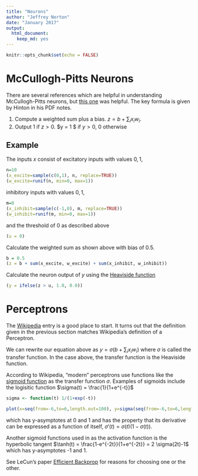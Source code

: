 ```yaml
---
title: "Neurons"
author: "Jeffrey Norton"
date: "January 2017"
output:
  html_document:
    keep_md: yes
---
```


```r
knitr::opts_chunk$set(echo = FALSE)
```

# McCullogh-Pitts Neurons

There are several references which are helpful in understanding McCullogh-Pitts neurons,
but [this one](https://www.lri.fr/~marc/EEAAX/Neurones/tutorial/mcpits/html/index.html)
was helpful.  The key formula is given by Hinton in his PDF notes.

1) Compute a weighted sum plus a bias.
$z = b + \sum_i x_i w_i$.
2) Output 1 if $z > 0$.  $y = 1 $ if $y \gt 0$, $0$ otherwise

## Example
The inputs $x$ consist of excitatory inputs with values ${0, 1}$,
```r
n=10
(x_excite=sample(c(0,1), n, replace=TRUE))
(w_excite=runif(n, min=0, max=1))
```
inhibitory inputs with values ${0, 1}$,
```r
m=8
(x_inhibit=sample(c(-1,0), m, replace=TRUE))
(w_inhibit=runif(m, min=0, max=1))
```
and the threshold of $0$ as described above
```r
(u = 0)
```
Calculate the weighted sum as shown above with bias of $0.5$.
```r
b = 0.5
(z = b + sum(x_excite, w_excite) + sum(x_inhibit, w_inhibit))
```
Calculate the neuron output of $y$ using the
[Heaviside function](https://en.wikipedia.org/wiki/Heaviside_step_function)
```r
(y = ifelse(z > u, 1.0, 0.0))
```

# Perceptrons
The [Wikipedia](https://en.wikipedia.org/wiki/Perceptron) entry is a good place to start.
It turns out that the definition given in the previous section matches Wikipedia's
definition of a Perceptron.

We can rewrite our equation above as $y = \sigma(b + \sum_i x_i w_i)$ where $\sigma$
is called the transfer function.  In the case above, the transfer function is the
Heaviside function.

According to Wikipedia, "modern" perceptrons use functions like the
[sigmoid function](https://en.wikipedia.org/wiki/Sigmoid_function) as the transfer 
function $\sigma$.  Examples of sigmoids include the logisitic function $\sigma(t) = \frac{1}{1+e^{-t}}$
```r
sigma <- function(t) 1/(1+exp(-t))

plot(x=seq(from=-6,to=6,length.out=100), y=sigma(seq(from=-6,to=6,length.out=100)), type="l", xlab="t", ylab=expression(paste(sigma,"(t)")) )
```
  
which has y-asymptotes at 0 and 1 and 
has the property that its derivative can be expressed as a function of itself,
$\sigma'(t) = \sigma(t) (1 - \sigma(t))$.

Another sigmoid functions used in as the activation function is the hyperbolic tangent
$\tanh(t) = \frac{1-e^{-2t}}{1+e^{-2t}} = 2 \sigma(2t)-1$ which has y-asymptotes -1 and 1.

See LeCun's paper [Efficient Backprop](http://yann.lecun.com/exdb/publis/pdf/lecun-98b.pdf) for reasons for
choosing one or the other.
